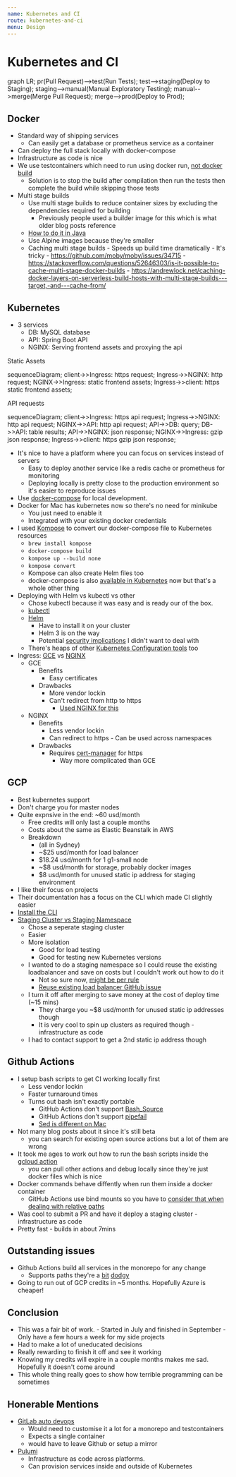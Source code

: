 ```yaml
---
name: Kubernetes and CI
route: kubernetes-and-ci
menu: Design
---
```



# Kubernetes and CI

<Mermaid>
	graph LR; pr(Pull Request)-->test(Run Tests); test-->staging(Deploy to
	Staging); staging-->manual(Manual Exploratory Testing); manual-->merge(Merge
	Pull Request); merge-->prod(Deploy to Prod);
</Mermaid>

## Docker

- Standard way of shipping services
  - Can easily get a database or prometheus service as a container
- Can deploy the full stack locally with docker-compose
- Infrastructure as code is nice
- We use testcontainers which need to run using docker run, [not docker build](https://github.com/testcontainers/testcontainers-java/issues/1112)
  - Solution is to stop the build after compilation then run the tests then complete the build while skipping those tests
- Multi stage builds
  - Use multi stage builds to reduce container sizes by excluding the dependencies required for building
    - Previously people used a builder image for this which is what older blog posts reference
  - [How to do it in Java](https://whitfin.io/speeding-up-maven-docker-builds/)
  - Use Alpine images because they're smaller
  - Caching multi stage builds - Speeds up build time dramatically - It's tricky - https://github.com/moby/moby/issues/34715 - https://stackoverflow.com/questions/52646303/is-it-possible-to-cache-multi-stage-docker-builds - https://andrewlock.net/caching-docker-layers-on-serverless-build-hosts-with-multi-stage-builds---target,-and---cache-from/

## Kubernetes

- 3 services
  - DB: MySQL database
  - API: Spring Boot API
  - NGINX: Serving frontend assets and proxying the api

Static Assets

<Mermaid>
	sequenceDiagram; client->>Ingress: https request; Ingress->>NGINX: http
	request; NGINX->>Ingress: static frontend assets; Ingress->>client: https
	static frontend assets;
</Mermaid>

API requests

<Mermaid>
	sequenceDiagram; client->>Ingress: https api request; Ingress->>NGINX: http
	api request; NGINX->>API: http api request; API->>DB: query; DB->>API: table
	results; API->>NGINX: json response; NGINX->>Ingress: gzip json response;
	Ingress->>client: https gzip json response;
</Mermaid>

- It's nice to have a platform where you can focus on services instead of servers
  - Easy to deploy another service like a redis cache or prometheus for monitoring
  - Deploying locally is pretty close to the production environment so it's easier to reproduce issues
- Use [docker-compose](https://docs.docker.com/compose/) for local development.
- Docker for Mac has kubernetes now so there's no need for minikube
  - You just need to enable it
  - Integrated with your existing docker credentials
- I used [Kompose](https://kompose.io/) to convert our docker-compose file to Kubernetes resources
  - `brew install kompose`
  - `docker-compose build`
  - `kompose up --build none`
  - `kompose convert`
  - Kompose can also create Helm files too
  - docker-compose is also [available in Kubernetes](https://github.com/docker/compose-on-kubernetes) now but that's a whole other thing
- Deploying with Helm vs kubectl vs other
  - Chose kubectl because it was easy and is ready our of the box.
  - [kubectl](https://kubernetes.io/docs/tasks/run-application/run-stateless-application-deployment/)
  - [Helm](https://helm.sh)
    - Have to install it on your cluster
    - Helm 3 is on the way
    - Potential [security implications](https://medium.com/virtuslab/think-twice-before-using-helm-25fbb18bc822) I didn't want to deal with
  - There's heaps of other [Kubernetes Configuration tools](https://blog.argoproj.io/the-state-of-kubernetes-configuration-management-d8b06c1205) too
- Ingress: [GCE](https://github.com/kubernetes/ingress-gce) vs [NGINX](https://github.com/kubernetes/ingress-nginx)
  - GCE
    - Benefits
      - Easy certificates
    - Drawbacks
      - More vendor lockin
      - Can't redirect from http to https
        - [Used NGINX for this](https://serverfault.com/questions/502733/rewrite-http-to-https-with-ngnix-behind-load-balancer)
  - NGINX
    - Benefits
      - Less vendor lockin
      - Can redirect to https - Can be used across namespaces
    - Drawbacks
      - Requires [cert-manager](https://github.com/jetstack/cert-manager) for https
        - Way more complicated than GCE

## GCP

- Best kubernetes support
- Don't charge you for master nodes
- Quite expnsive in the end: ~60 usd/month
  - Free credits will only last a couple months
  - Costs about the same as Elastic Beanstalk in AWS
  - Breakdown
    - (all in Sydney)
    - ~\$25 usd/month for load balancer
    - \$18.24 usd/month for 1 g1-small node
    - ~\$8 usd/month for storage, probably docker images
    - \$8 usd/month for unused static ip address for staging environment
- I like their focus on projects
- Their documentation has a focus on the CLI which made CI slightly easier
- [Install the CLI](https://cloud.google.com/sdk/docs/quickstart-macos)
- [Staging Cluster vs Staging Namespace](https://stackoverflow.com/questions/43212836/multiple-environments-staging-qa-production-etc-with-kubernetes)
  - Chose a seperate staging cluster
  - Easier
  - More isolation
    - Good for load testing
    - Good for testing new Kubernetes versions
  - I wanted to do a staging namespace so I could reuse the existing loadbalancer and save on costs but I couldn't work out how to do it
    - Not so sure now, [might be per rule](https://cloud.google.com/compute/all-pricing#lb)
    - [Reuse existing load balancer GitHub issue](https://github.com/kubernetes/ingress-gce/issues/369)
  - I turn it off after merging to save money at the cost of deploy time (~15 mins)
    - They charge you ~\$8 usd/month for unused static ip addresses though
    - It is very cool to spin up clusters as required though - infrastructure as code
  - I had to contact support to get a 2nd static ip address though

## Github Actions

- I setup bash scripts to get CI working locally first
  - Less vendor lockin
  - Faster turnaround times
  - Turns out bash isn't exactly portable
    - GitHub Actions don't support [Bash_Source](https://mywiki.wooledge.org/BashFAQ/028)
    - GitHub Actions don't support [pipefail](https://vaneyckt.io/posts/safer_bash_scripts_with_set_euxo_pipefail/)
    - [Sed is different on Mac](https://stackoverflow.com/questions/5694228/sed-in-place-flag-that-works-both-on-mac-bsd-and-linux)
- Not many blog posts about it since it's still beta
  - you can search for existing open source actions but a lot of them are wrong
- It took me ages to work out how to run the bash scripts inside the [gcloud action](https://github.com/actions/gcloud)
  - you can pull other actions and debug locally since they're just docker files which is nice
- Docker commands behave diffently when run them inside a docker container
  - GitHub Actions use bind mounts so you have to [consider that when dealing with relative paths](https://stackoverflow.com/questions/55845723/volume-bind-mounting-from-docker-in-docker)
- Was cool to submit a PR and have it deploy a staging cluster - infrastructure as code
- Pretty fast - builds in about 7mins

## Outstanding issues

- Github Actions build all services in the monorepo for any change
  - Supports paths they're a [bit](https://help.github.com/en/articles/workflow-syntax-for-github-actions#example-matching-paths-in-nested-directories) [dodgy](https://github.community/t5/GitHub-Actions/GitHub-Actions-workflow-not-triggered-with-path/m-p/30321#M400)
- Going to run out of GCP credits in ~5 months. Hopefully Azure is cheaper!

## Conclusion

- This was a fair bit of work. - Started in July and finished in September - Only have a few hours a week for my side projects
- Had to make a lot of uneducated decisions
- Really rewarding to finish it off and see it working
- Knowing my credits will expire in a couple months makes me sad. Hopefully it doesn't come around
- This whole thing really goes to show how terrible programming can be sometimes

## Honerable Mentions

- [GitLab auto devops](https://docs.gitlab.com/ee/topics/autodevops/)
  - Would need to customise it a lot for a monorepo and testcontainers
  - Expects a single container
  - would have to leave Github or setup a mirror
- [Pulumi](https://www.pulumi.com/kubernetes/)
  - Infrastructure as code across platforms.
  - Can provision services inside and outside of Kubernetes
